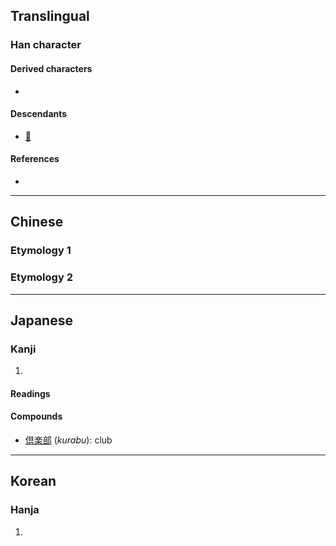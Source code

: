{{also|俱|具}}
{{character info}}
==Translingual==

===Han character===
{{Han char|rn=9|rad=人|as=08|sn=10|four=|canj=OBUC|ids=⿰亻具}}

====Derived characters====
* {{l|mul|[[𬿸]], [[𭁃]], [[𭌀]], [[𭌛]], [[𭌷]], [[𭔺]], [[𭬫]], [[𮜅]], [[𮜚]], [[𮥩]], [[𮥬]]}} <!-- These characters are not related to 俱. Refer CJK Unified Ideographs Extension F at http://www.unicode.org/charts/PDF/U2CEB0.pdf -->

====Descendants====
* [[𛀯]]

====References====
* {{Han ref|kx=0109.171|dkj=00724|hdz=10177.021|uh=5036|ud=20534}}

----

==Chinese==

===Etymology 1===
{{zh-see|俱|v}}

===Etymology 2===
{{zh-see|具|v}}

----

==Japanese==

===Kanji===
{{ja-kanji|grade=|rs=人08}}

# {{rfdef|ja|sort=人08}}

====Readings====
{{ja-readings
|goon=く
|kanon=く
|kanyoon=ぐ
|kun=とも-に
|nanori=とも
}}

====Compounds====
* [[倶楽部]] (''kurabu''): club

----

==Korean==

===Hanja===
{{ko-hanja|hangeul=구|rv=gu|mr=ku}}

# {{rfdef|ko|sort=人08}}